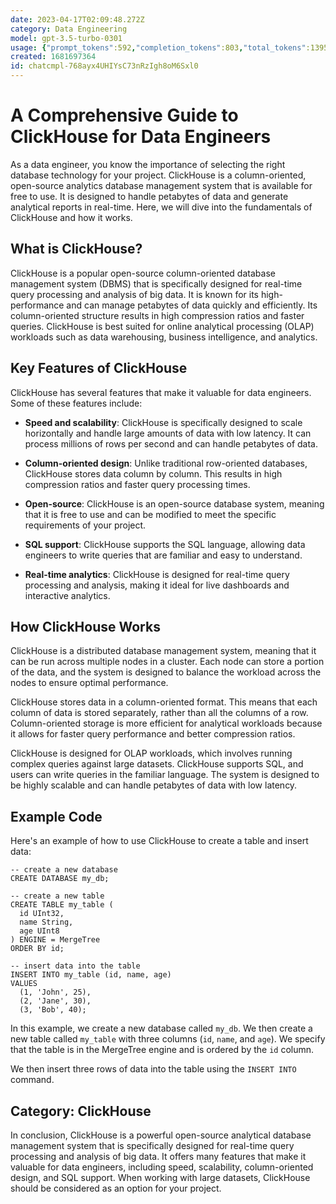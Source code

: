 ```yaml
---
date: 2023-04-17T02:09:48.272Z
category: Data Engineering
model: gpt-3.5-turbo-0301
usage: {"prompt_tokens":592,"completion_tokens":803,"total_tokens":1395}
created: 1681697364
id: chatcmpl-768ayx4UHIYsC73nRzIgh8oM6Sxl0
---
```


# A Comprehensive Guide to ClickHouse for Data Engineers

As a data engineer, you know the importance of selecting the right database technology for your project. ClickHouse is a column-oriented, open-source analytics database management system that is available for free to use. It is designed to handle petabytes of data and generate analytical reports in real-time. Here, we will dive into the fundamentals of ClickHouse and how it works.

## What is ClickHouse?

ClickHouse is a popular open-source column-oriented database management system (DBMS) that is specifically designed for real-time query processing and analysis of big data. It is known for its high-performance and can manage petabytes of data quickly and efficiently. Its column-oriented structure results in high compression ratios and faster queries. ClickHouse is best suited for online analytical processing (OLAP) workloads such as data warehousing, business intelligence, and analytics.

## Key Features of ClickHouse

ClickHouse has several features that make it valuable for data engineers. Some of these features include:

- **Speed and scalability**: ClickHouse is specifically designed to scale horizontally and handle large amounts of data with low latency. It can process millions of rows per second and can handle petabytes of data.

- **Column-oriented design**: Unlike traditional row-oriented databases, ClickHouse stores data column by column. This results in high compression ratios and faster query processing times.

- **Open-source**: ClickHouse is an open-source database system, meaning that it is free to use and can be modified to meet the specific requirements of your project.

- **SQL support**: ClickHouse supports the SQL language, allowing data engineers to write queries that are familiar and easy to understand.

- **Real-time analytics**: ClickHouse is designed for real-time query processing and analysis, making it ideal for live dashboards and interactive analytics.

## How ClickHouse Works

ClickHouse is a distributed database management system, meaning that it can be run across multiple nodes in a cluster. Each node can store a portion of the data, and the system is designed to balance the workload across the nodes to ensure optimal performance.

ClickHouse stores data in a column-oriented format. This means that each column of data is stored separately, rather than all the columns of a row. Column-oriented storage is more efficient for analytical workloads because it allows for faster query performance and better compression ratios.

ClickHouse is designed for OLAP workloads, which involves running complex queries against large datasets. ClickHouse supports SQL, and users can write queries in the familiar language. The system is designed to be highly scalable and can handle petabytes of data with low latency.

## Example Code

Here's an example of how to use ClickHouse to create a table and insert data:

```
-- create a new database
CREATE DATABASE my_db;

-- create a new table
CREATE TABLE my_table (
  id UInt32,
  name String,
  age UInt8
) ENGINE = MergeTree
ORDER BY id;

-- insert data into the table
INSERT INTO my_table (id, name, age)
VALUES
  (1, 'John', 25),
  (2, 'Jane', 30),
  (3, 'Bob', 40);
```

In this example, we create a new database called `my_db`. We then create a new table called `my_table` with three columns (`id`, `name`, and `age`). We specify that the table is in the MergeTree engine and is ordered by the `id` column.

We then insert three rows of data into the table using the `INSERT INTO` command.

## Category: ClickHouse

In conclusion, ClickHouse is a powerful open-source analytical database management system that is specifically designed for real-time query processing and analysis of big data. It offers many features that make it valuable for data engineers, including speed, scalability, column-oriented design, and SQL support. When working with large datasets, ClickHouse should be considered as an option for your project.